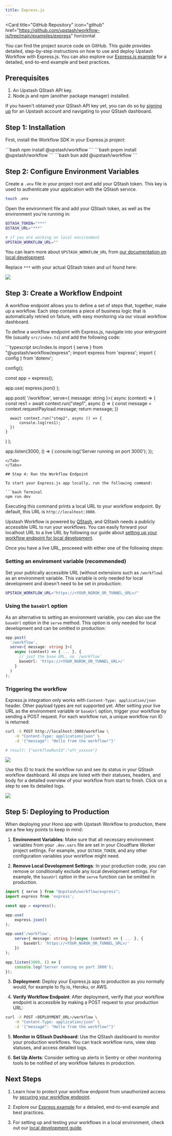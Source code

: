 ```yaml
---
title: Express.js
---
```


<Card
  title="GitHub Repository"
  icon="github"
  href="https://github.com/upstash/workflow-js/tree/main/examples/express"
  horizontal
>
  You can find the project source code on GitHub.
</Card>
This guide provides detailed, step-by-step instructions on how to use and deploy
Upstash Workflow with Express.js. You can also explore our [Express.js example](https://github.com/upstash/workflow-js/tree/main/examples/express)
for a detailed, end-to-end example and best practices.

## Prerequisites

1. An Upstash QStash API key.
2. Node.js and npm (another package manager) installed.

If you haven't obtained your QStash API key yet, you can do so by [signing up](https://console.upstash.com/login) for an Upstash account and navigating to your QStash dashboard.

## Step 1: Installation

First, install the Workflow SDK in your Express.js project:

<Tabs>
  <Tab title="npm">```bash npm install @upstash/workflow ```</Tab>
  <Tab title="pnpm">```bash pnpm install @upstash/workflow ```</Tab>
  <Tab title="bun">```bash bun add @upstash/workflow ```</Tab>
</Tabs>

## Step 2: Configure Environment Variables

Create a `.env` file in your project root and add your QStash token. This key is used to authenticate your application with the QStash service.

```bash Terminal
touch .env
```

Open the environment file and add your QStash token, as well as the environment you're running in:

```bash .env
QSTASH_TOKEN="***"
QSTASH_URL="***"

# if you are working on local environment
UPSTASH_WORKFLOW_URL=""
```

You can learn more about `UPSTASH_WORKFLOW_URL` from [our documentation on local development](https://upstash.com/docs/workflow/howto/local-development).

Replace `***` with your actual QStash token and url found here:

<Frame>
  <img src="/img/qstash-workflow/qstash_token.png" />
</Frame>

## Step 3: Create a Workflow Endpoint

A workflow endpoint allows you to define a set of steps that, together, make up a workflow. Each step contains a piece of business logic that is automatically retried on failure, with easy monitoring via our visual workflow dashboard.

To define a workflow endpoint with Express.js, navigate into your entrypoint file (usually `src/index.ts`) and add the following code:

<Tabs>

<Tab title="Minimal example">
```typescript src/index.ts
import { serve } from "@upstash/workflow/express";
import express from 'express';
import { config } from 'dotenv';

config();

const app = express();

app.use(
  express.json()
);

app.post(
  '/workflow',
  serve<{ message: string }>(
    async (context) => {
      const res1 = await context.run("step1", async () => {
        const message = context.requestPayload.message;
        return message;
      })

      await context.run("step2", async () => {
          console.log(res1);
      })
    }
  )
);

app.listen(3000, () => {
  console.log('Server running on port 3000');
});

````
</Tab>
</Tabs>

## Step 4: Run the Workflow Endpoint

To start your Express.js app locally, run the following command:

```bash Terminal
npm run dev
````

Executing this command prints a local URL to your workflow endpoint. By default, this URL is `http://localhost:3000`.

Upstash Workflow is powered by [QStash](/qstash/overall/getstarted), and QStash needs a publicly accessible URL to run your workflows. You can easily forward your localhost URL to a live URL by following our guide about [setting up your workflow endpoint for local development](/workflow/howto/local-development).

Once you have a live URL, proceeed with either one of the following steps:

### Setting an enviroment variable (recommended)

Set your publically accessible URL (without extensions such as `/workflow`) as an environment variable. This variable is only needed for local development and doesn't need to be set in production:

```bash .env
UPSTASH_WORKFLOW_URL="https://<YOUR_NGROK_OR_TUNNEL_URL>/"
```

### Using the `baseUrl` option

As an alternative to setting an environment variable, you can also use the `baseUrl` option in the `serve` method. This option is only needed for local development and can be omitted in production:

```typescript src/index.ts
app.post(
  '/workflow',
  serve<{ message: string }>(
    async (context) => { ... }, {
      // just the base URL, no `/workflow`
      baseUrl: 'https://<YOUR_NGROK_OR_TUNNEL_URL>/'
    }
  )
);

```

### Triggering the workflow

<Warning>Express.js integration only works with `Content-Type: application/json` header. Other payload types are not supported yet.</Warning>
After setting your live URL as the environment variable or `baseUrl` option, trigger your workflow by sending a POST request. For each workflow run, a unique workflow run ID is returned:

```bash Terminal
curl -X POST http://localhost:3000/workflow \
    -H "Content-Type: application/json" \
    -d '{"message": "Hello from the workflow!"}'

# result: {"workflowRunId":"wfr_xxxxxx"}
```

<Frame>
  <img src="/img/qstash-workflow/hono_local_request.png" />
</Frame>

Use this ID to track the workflow run and see its status in your QStash workflow dashboard. All steps are listed with their statuses, headers, and body for a detailed overview of your workflow from start to finish. Click on a step to see its detailed logs.

<Frame>
  <img src="/img/qstash-workflow/dashboard.png" />
</Frame>

## Step 5: Deploying to Production

When deploying your Hono app with Upstash Workflow to production, there are a few key points to keep in mind:

1. **Environment Variables**: Make sure that all necessary environment variables from your `.dev.vars` file are set in your Cloudflare Worker project settings. For example, your `QSTASH_TOKEN`, and any other configuration variables your workflow might need.

2. **Remove Local Development Settings**: In your production code, you can remove or conditionally exclude any local development settings. For example, the `baseUrl` option in the `serve` function can be omitted in production.

```typescript src/index.ts
import { serve } from "@upstash/workflow/express";
import express from 'express';

const app = express();

app.use(
    express.json()
);

app.use('/workflow',
	serve<{ message: string }>(async (context) => { ... }, {
		baseUrl: 'https://<YOUR_NGROK_OR_TUNNEL_URL>/'
	})
);

app.listen(3000, () => {
    console.log('Server running on port 3000');
});

```

3. **Deployment**: Deploy your Express.js app to production as you normally would, for example to fly.io, Heroku, or AWS.

4. **Verify Workflow Endpoint**: After deployment, verify that your workflow endpoint is accessible by making a POST request to your production URL:

```bash Terminal
curl -X POST <DEPLOYMENT_URL>/workflow \
	-H "Content-Type: application/json" \
	-d '{"message": "Hello from the workflow!"}'
```

5. **Monitor in QStash Dashboard**: Use the QStash dashboard to monitor your production workflows. You can track workflow runs, view step statuses, and access detailed logs.

6. **Set Up Alerts**: Consider setting up alerts in Sentry or other monitoring tools to be notified of any workflow failures in production.

## Next Steps

1. Learn how to protect your workflow endpoint from unauthorized access by [securing your workflow endpoint](/workflow/howto/security).

2. Explore our [Express example](https://github.com/upstash/workflow-js/tree/main/examples/express) for a detailed, end-to-end example and best practices.

3. For setting up and testing your workflows in a local environment, check out our [local development guide](/workflow/howto/local-development).

